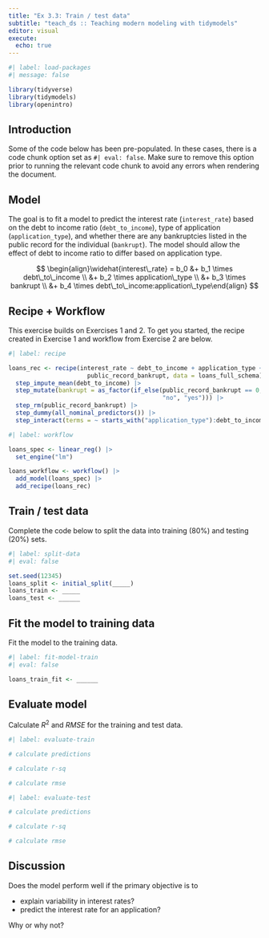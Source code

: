 ```yaml
---
title: "Ex 3.3: Train / test data"
subtitle: "teach_ds :: Teaching modern modeling with tidymodels"
editor: visual
execute: 
  echo: true
---
```


```r
#| label: load-packages
#| message: false

library(tidyverse)
library(tidymodels)
library(openintro)
```

## Introduction

Some of the code below has been pre-populated. In these cases, there is a code chunk option set as `#| eval: false`. Make sure to remove this option prior to running the relevant code chunk to avoid any errors when rendering the document.

## Model

The goal is to fit a model to predict the interest rate (`interest_rate`) based on the debt to income ratio (`debt_to_income`), type of application (`application_type`), and whether there are any bankruptcies listed in the public record for the individual (`bankrupt`). The model should allow the effect of debt to income ratio to differ based on application type.

$$
\begin{align}\widehat{interest\_rate} = b_0 &+ b_1 \times debt\_to\_income \\ &+ b_2 \times application\_type \\ &+ b_3 \times bankrupt \\ &+ b_4 \times debt\_to\_income:application\_type\end{align}
$$

## Recipe + Workflow

This exercise builds on Exercises 1 and 2. To get you started, the recipe created in Exercise 1 and workflow from Exercise 2 are below.

```r
#| label: recipe

loans_rec <- recipe(interest_rate ~ debt_to_income + application_type + 
                      public_record_bankrupt, data = loans_full_schema) |>
  step_impute_mean(debt_to_income) |>
  step_mutate(bankrupt = as_factor(if_else(public_record_bankrupt == 0, 
                                           "no", "yes"))) |>
  step_rm(public_record_bankrupt) |>
  step_dummy(all_nominal_predictors()) |>
  step_interact(terms = ~ starts_with("application_type"):debt_to_income)
```

```r
#| label: workflow 

loans_spec <- linear_reg() |>
  set_engine("lm")

loans_workflow <- workflow() |>
  add_model(loans_spec) |>
  add_recipe(loans_rec)
```

## Train / test data

Complete the code below to split the data into training (80%) and testing (20%) sets.

```r
#| label: split-data
#| eval: false 

set.seed(12345)
loans_split <- initial_split(_____)
loans_train <- _____
loans_test <- ______
```

## Fit the model to training data

Fit the model to the training data.

```r
#| label: fit-model-train
#| eval: false 

loans_train_fit <- ______
```

## Evaluate model

Calculate $R^2$ and $RMSE$ for the training and test data.

```r
#| label: evaluate-train

# calculate predictions 

# calculate r-sq

# calculate rmse

```

```r
#| label: evaluate-test

# calculate predictions 

# calculate r-sq

# calculate rmse
```

## Discussion

Does the model perform well if the primary objective is to

-   explain variability in interest rates?
-   predict the interest rate for an application?

Why or why not?
